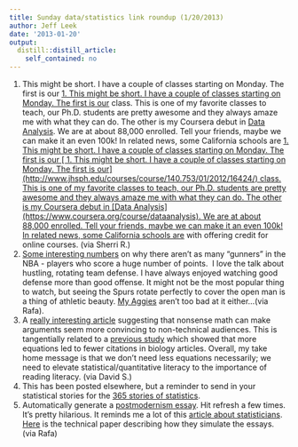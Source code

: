 ```yaml
---
title: Sunday data/statistics link roundup (1/20/2013)
author: Jeff Leek
date: '2013-01-20'
output:
  distill::distill_article:
    self_contained: no
---
```


  1. This might be short. I have a couple of classes starting on Monday. The first is our [  1. This might be short. I have a couple of classes starting on Monday. The first is our](http://www.jhsph.edu/courses/course/140.753/01/2012/16424/) class. This is one of my favorite classes to teach, our Ph.D. students are pretty awesome and they always amaze me with what they can do. The other is my Coursera debut in [Data Analysis](https://www.coursera.org/course/dataanalysis). We are at about 88,000 enrolled. Tell your friends, maybe we can make it an even 100k! In related news, some California schools are [  1. This might be short. I have a couple of classes starting on Monday. The first is our [  1. This might be short. I have a couple of classes starting on Monday. The first is our](http://www.jhsph.edu/courses/course/140.753/01/2012/16424/) class. This is one of my favorite classes to teach, our Ph.D. students are pretty awesome and they always amaze me with what they can do. The other is my Coursera debut in [Data Analysis](https://www.coursera.org/course/dataanalysis). We are at about 88,000 enrolled. Tell your friends, maybe we can make it an even 100k! In related news, some California schools are](http://chronicle.com/article/California-State-U-Will/136677/) with offering credit for online courses. (via Sherri R.)
  2. [Some interesting numbers](http://espn.go.com/blog/truehoop/post/_/id/53534/where-have-all-the-gunners-gone) on why there aren't as many "gunners" in the NBA - players who score a huge number of points.  I love the talk about hustling, rotating team defense. I have always enjoyed watching good defense more than good offense. It might not be the most popular thing to watch, but seeing the Spurs rotate perfectly to cover the open man is a thing of athletic beauty. [My Aggies](http://www.utahstateaggies.com/sports/m-baskbl/ust-m-baskbl-body.html) aren't too bad at it either...(via Rafa).
  3. A [really interesting article](http://journal.sjdm.org/12/12810/jdm12810.html) suggesting that nonsense math can make arguments seem more convincing to non-technical audiences. This is tangentially related to a [previous study](http://www.pnas.org/content/early/2012/06/22/1205259109.full.pdf) which showed that more equations led to fewer citations in biology articles. Overall, my take home message is that we don't need less equations necessarily; we need to elevate statistical/quantitative literacy to the importance of reading literacy. (via David S.)
  4. This has been posted elsewhere, but a reminder to send in your statistical stories for the [365 stories of statistics](http://statisticsforum.wordpress.com/2013/01/17/wanted-365-stories-of-statistics/).
  5. Automatically generate a [postmodernism essay](http://www.elsewhere.org/pomo/). Hit refresh a few times. It's pretty hilarious. It reminds me a lot of this [article about statisticians](http://nataliacecire.blogspot.com/2012/11/the-passion-of-nate-silver-sort-of.html). [Here](http://www.csse.monash.edu.au/cgi-bin/pub_search?104+1996+bulhak+Postmodernism) is the technical paper describing how they simulate the essays. (via Rafa)
